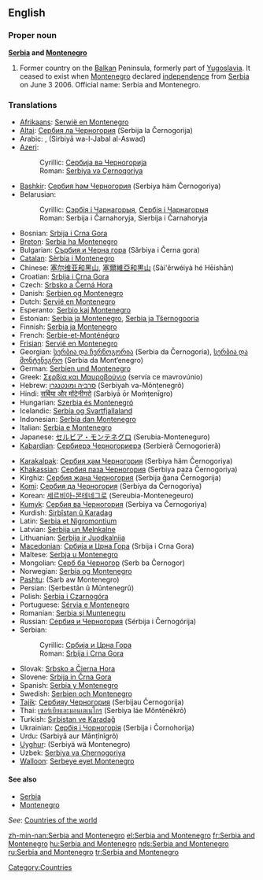 ==English==

===Proper noun===
'''[[Serbia]] and [[Montenegro]]'''

# {{historical}} Former country on the [[Balkan]] Peninsula, formerly part of [[Yugoslavia]]. It ceased to exist when [[Montenegro]] declared [[independence]] from [[Serbia]] on June 3 2006. Official name: Serbia and Montenegro.

===Translations===
{{rfc-level|Translations at L3+ (AutoFormat would have corrected level of Translations)}}
{{top}}
* [[Afrikaans]]: [[Serwië en Montenegro]]
* [[Altai]]: [[Сербия ла Черногория]] (Serbija la Černogorija)
* Arabic: {{ARchar|[[صربيا والجبل الاسود]]}}, {{ARchar|[[صربيا والجبل الأسود]]}} (Sirbiyā wa-l-Jabal al-Aswad)
* [[Azeri]]:
*: Cyrillic: [[Сербија вə Черногорија]]
*: Roman: [[Serbiya və Çernoqoriya]]
* [[Bashkir]]: [[Сербия һәм Черногория]] (Serbiya häm Černogoriya)
* Belarusian:
*: Cyrillic: [[Сэрбія і Чарнагорыя]], [[Сербія і Чарнагорыя]]
*: Roman: Serbija i Čarnahoryja, Sierbija i Čarnahoryja
* Bosnian: [[Srbija i Crna Gora]] {{f}}
* [[Breton]]: [[Serbia ha Montenegro]]
* Bulgarian: [[Сърбия и Черна гора]] (Sǎrbiya i Černa gora)
* [[Catalan]]: [[Sèrbia i Montenegro]]
* Chinese: [[塞尔维亚和黑山]], [[塞爾維亞和黒山]] (Sài'ěrwéiyà hé Hēishān)
* Croatian: [[Srbija i Crna Gora]] {{f}}
* Czech: [[Srbsko a Černá Hora]]
* Danish: [[Serbien og Montenegro]]
* Dutch: [[Servië en Montenegro]]
* Esperanto: [[Serbio kaj Montenegro]]
* Estonian: [[Serbia ja Montenegro]], [[Serbia ja Tšernogooria]]
* Finnish: [[Serbia ja Montenegro]]
* French: [[Serbie-et-Monténégro]]
* [[Frisian]]: [[Servië en Montenegro]]
* Georgian: [[სერბია და ჩერნოგორია]] (Serbia da Černogoria), [[სერბია და მონტენეგრო]] (Serbia da Mont‘enegro)
* German: [[Serbien und Montenegro]]
* Greek: [[Σερβία και Μαυροβούνιο]] (servía ce mavrovúnio) {{f}}
* Hebrew: [[סרביה ומונטנגרו]] (Serbiyah va-Mônṭenegrô)
* Hindi: [[सर्बिया और मोंटेनीगरो]] (Sarbiyā ōr Moṁṭenīgro)
* Hungarian: [[Szerbia és Montenegró]]
* Icelandic: [[Serbía og Svartfjallaland]]
* Indonesian: [[Serbia dan Montenegro]]
* Italian: [[Serbia e Montenegro]]
* Japanese: [[セルビア・モンテネグロ]] (Serubia-Monteneguro)
* [[Kabardian]]: [[Сербиерэ Черногориерэ]] (Serbieră Černogorieră)
{{mid}}
* [[Karakalpak]]: [[Сербия ҳәм Черногория]] (Serbiya häm Černogoriya)
* [[Khakassian]]: [[Сербия паза Черногория]] (Serbiya paza Černogoriya)
* Kirghiz: [[Сербия жана Черногория]] (Serbija ǧana Černogorija)
* [[Komi]]: [[Сербия да Черногория]] (Serbiya da Čеrnogoriya)
* Korean: [[세르비아-몬테네그로]] (Sereubia-Montenegeuro)
* [[Kumyk]]: [[Сербия ва Черногория]] (Serbiya va Černogoriya)
* Kurdish: [[Sirbîstan û Karadag]]
* Latin: [[Serbia et Nigromontium]]
* Latvian: [[Serbija un Melnkalne]]
* Lithuanian: [[Serbija ir Juodkalnija]]
* [[Macedonian]]: [[Србија и Црна Гора]] (Srbija i Crna Gora)
* Maltese: [[Serbja u Montenegro]]
* Mongolian: [[Серб ба Черногор]] (Serb ba Černogor)
* Norwegian: [[Serbia og Montenegro]]
* [[Pashtu]]: {{FAchar|[[صرب او مونتې نېګرو]]}} (Sarb aw Montenegro)
* Persian: {{FAchar|[[صربستان و مونته‌نگرو]]}} (Ṣerbestân û Mûntenegrû)
* Polish: [[Serbia i Czarnogóra]]
* Portuguese: [[Sérvia e Montenegro]]
* Romanian: [[Serbia şi Muntenegru]]
* Russian: [[Сербия и Черногория]] (Sérbija i Černogórija)
* Serbian:
*: Cyrillic: [[Србија и Црна Гора]] {{f}}
*: Roman: [[Srbija i Crna Gora]] {{f}}
* Slovak: [[Srbsko a Čierna Hora]]
* Slovene: [[Srbija in Črna Gora]] {{f}}
* Spanish: [[Serbia y Montenegro]]
* Swedish: [[Serbien och Montenegro]]
* [[Tajik]]: [[Сербияу Черногория]] (Serbijau Černogorija)
* Thai: [[เซอร์เบียและมอนเตเนโกร]] (Serbìya láe Mŏntēnēkrō)
* Turkish: [[Sırbistan ve Karadağ]]
* Ukrainian: [[Сербія і Чорногорія]] (Serbija i Čornohorija)
* Urdu: {{URchar|[[سربیا اور مانٹی نیگرو]]}} (Sarbiyā aur Mānṭînîgrô)
* [[Uyghur]]: {{FAchar|[[ﺳﯧﺮﺑﯩﻴﻪ ﯞﻩ ﻣﻮﻧﺘﯧﻨﯧﮕﺮﻭ]]}} (Serbiyä wä Montenegro)
* Uzbek: [[Serbiya va Chernogoriya]]
* [[Walloon]]: [[Serbeye eyet Montenegro]]
{{bottom}}

====See also====
* [[Serbia]]
* [[Montenegro]]

''See'': [[Appendix:Countries of the world|Countries of the world]]

[[Category:Countries]]

[[zh-min-nan:Serbia and Montenegro]]
[[el:Serbia and Montenegro]]
[[fr:Serbia and Montenegro]]
[[hu:Serbia and Montenegro]]
[[nds:Serbia and Montenegro]]
[[ru:Serbia and Montenegro]]
[[tr:Serbia and Montenegro]]